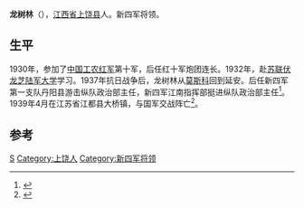 '''龙树林'''（{{bd|1911年||1939年|4月}}），[[江西省|江西省]][[上饶县|上饶县]]人。新四军将领。

==生平==
1930年，参加了[[中国工农红军|中国工农红军]]第十军，后任红十军炮团连长。1932年，赴[[苏联伏龙芝陆军大学|苏联伏龙芝陆军大学]]学习。1937年抗日战争后，龙树林从[[莫斯科|莫斯科]]回到延安。后任新四军第一支队丹阳县游击纵队政治部主任，新四军江南指挥部挺进纵队政治部主任<ref>{{cite news|title=陈毅曾亲自撰文纪念他—革命烈士龙树林|url=http://www.yznews.com.cn/zjyz/2009-04/10/content_2687805.htm|accessdate=2015-05-24|work=扬州网|archive-url=https://web.archive.org/web/20150524192938/http://www.yznews.com.cn/zjyz/2009-04/10/content_2687805.htm|archive-date=2015-05-24|dead-url=yes}}</ref>。1939年4月在江苏省江都县大桥镇，与国军交战阵亡<ref>{{cite news|title=中共抗战英烈：龙树林|url=http://dangshi.people.com.cn/n/2014/0325/c85037-24730320.html|accessdate=2015-05-24|work=人民网|archive-date=2016-03-04|archive-url=https://web.archive.org/web/20160304092649/http://dangshi.people.com.cn/n/2014/0325/c85037-24730320.html|dead-url=no}}</ref>。

==参考==
{{reflist}}
{{中国政治人物小作品}}
{{DEFAULTSORT:L}}
[[Category:龍姓|S]]
[[Category:上饶人|Category:上饶人]]
[[Category:新四军将领|Category:新四军将领]]